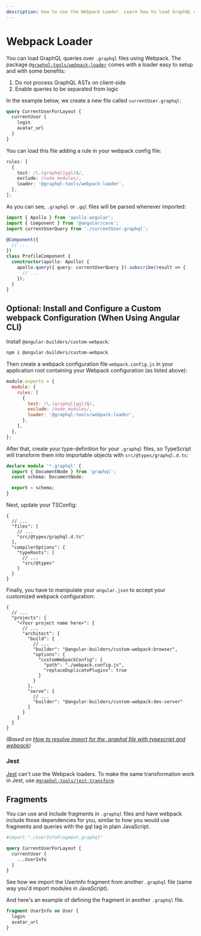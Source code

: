 ```yaml
---
description: How to use the Webpack Loader. Learn how to load GraphQL queries over `.graphql` files using Webpack.
---
```


# Webpack Loader

You can load GraphQL queries over `.graphql` files using Webpack. The package
[`@graphql-tools/webpack-loader`](https://www.npmjs.com/package/@graphql-tools/webpack-loader) comes
with a loader easy to setup and with some benefits:

1. Do not process GraphQL ASTs on client-side
1. Enable queries to be separated from logic

In the example below, we create a new file called `currentUser.graphql`:

```graphql filename="currentUser.graphql"
query CurrentUserForLayout {
  currentUser {
    login
    avatar_url
  }
}
```

You can load this file adding a rule in your webpack config file:

```ts
rules: [
  {
    test: /\.(graphql|gql)$/,
    exclude: /node_modules/,
    loader: '@graphql-tools/webpack-loader',
  },
];
```

As you can see, `.graphql` or `.gql` files will be parsed whenever imported:

```ts
import { Apollo } from 'apollo-angular';
import { Component } from '@angular/core';
import currentUserQuery from './currentUser.graphql';

@Component({
  // ...
})
class ProfileComponent {
  constructor(apollo: Apollo) {
    apollo.query({ query: currentUserQuery }).subscribe(result => {
      // ...
    });
  }
}
```

## Optional: Install and Configure a Custom webpack Configuration (When Using Angular CLI)

Install `@angular-builders/custom-webpack`:

```sh npm2yarn
npm i @angular-builders/custom-webpack
```

Then create a webpack configuration file `webpack.config.js` in your application root containing
your Webpack configuration (as listed above):

```js filename="webpack.config.js"
module.exports = {
  module: {
    rules: [
      {
        test: /\.(graphql|gql)$/,
        exclude: /node_modules/,
        loader: '@graphql-tools/webpack-loader',
      },
    ],
  },
};
```

After that, create your type-definition for your `.graphql` files, so TypeScript will transform them
into importable objects with `src/@types/graphql.d.ts`:

```ts filename="graphql.d.ts"
declare module '*.graphql' {
  import { DocumentNode } from 'graphql';
  const schema: DocumentNode;

  export = schema;
}
```

Next, update your TSConfig:

```jsonc filename="tsconfig.json"
{
  // ...
  "files": [
    // ...
    "src/@types/graphql.d.ts"
  ],
  "compilerOptions": {
    "typeRoots": [
      // ...
      "src/@types"
    ]
  }
}
```

Finally, you have to manipulate your `angular.json` to accept your customized webpack configuration:

```jsonc filename="angular.json"
{
  // ...
  "projects": {
    "<Your project name here>": {
      // ...
      "architect": {
        "build": {
          // ...
          "builder": "@angular-builders/custom-webpack:browser",
          "options": {
            "customWebpackConfig": {
              "path": "./webpack.config.js",
              "replaceDuplicatePlugins": true
            }
          }
        },
        "serve": {
          // ...
          "builder": "@angular-builders/custom-webpack:dev-server"
        }
      }
    }
  }
}
```

_(Based on
[How to resolve import for the .graphql file with typescript and webpack](https://dev.to/open-graphql/how-to-resolve-import-for-the-graphql-file-with-typescript-and-webpack-35lf))_

### Jest

[Jest](https://facebook.github.io/jest/) can't use the Webpack loaders. To make the same
transformation work in Jest, use
[`@graphql-tools/jest-transform`](https://npmjs.com/package/@graphql-tools/jest-transform).

## Fragments

You can use and include fragments in `.graphql` files and have webpack include those dependencies
for you, similar to how you would use fragments and queries with the gql tag in plain JavaScript.

```graphql
#import "./UserInfoFragment.graphql"

query CurrentUserForLayout {
  currentUser {
    ...UserInfo
  }
}
```

See how we import the UserInfo fragment from another `.graphql` file (same way you'd import modules
in JavaScript).

And here's an example of defining the fragment in another `.graphql` file.

```graphql
fragment UserInfo on User {
  login
  avatar_url
}
```
